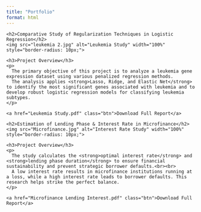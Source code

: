 ```yaml
---
title: "Portfolio"
format: html
---
```



<!-- Portfolio Container for Side-by-Side Layout -->
<div class="portfolio-container">

  <!-- Leukemia Gene Expression Classification -->
  <div class="project-card">
    <h2>Comparative Study of Regularization Techniques in Logistic Regression</h2>
    <img src="leukemia 2.jpg" alt="Leukemia Study" width="100%" style="border-radius: 10px;">

    <h3>Project Overview</h3>
    <p>
      The primary objective of this project is to analyze a leukemia gene expression dataset using various penalized regression methods. 
      The analysis applies <strong>Lasso, Ridge, and Elastic Net</strong> to identify the most significant genes associated with leukemia and to develop robust logistic regression models for classifying leukemia subtypes.
    </p>

    <a href="Leukemia Study.pdf" class="btn">Download Full Report</a>
  </div>

  <!-- Microfinance Interest Rate Study -->
  <div class="project-card">
    <h2>Estimation of Lending Phase & Interest Rate in Microfinance</h2>
    <img src="Microfinance.jpg" alt="Interest Rate Study" width="100%" style="border-radius: 10px;">

    <h3>Project Overview</h3>
    <p>
      The study calculates the <strong>optimal interest rate</strong> and <strong>lending phase duration</strong> to ensure financial sustainability and prevent strategic borrower defaults.<br><br>
      A low interest rate results in microfinance institutions running at a loss, while a high interest rate leads to borrower defaults. This research helps strike the perfect balance.
    </p>

    <a href="Microfinance Lending Interest.pdf" class="btn">Download Full Report</a>
  </div>

</div>

